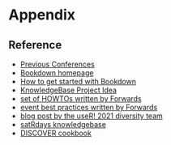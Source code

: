 # Appendix

## Reference

* [Previous Conferences](https://www.r-project.org/conferences/)
* [Bookdown homepage](https://bookdown.org/)
* [How to get started with Bookdown](https://bookdown.org/yihui/bookdown/get-started.html)
* [KnowledgeBase Project Idea](https://github.com/rstats-gsod/gsod2021/wiki/useR!-knowledgebase)
* [set of HOWTOs written by Forwards](https://github.com/forwards/conferences)
* [event best practices written by Forwards](https://github.com/forwards/event_best_practices)
* [blog post by the useR! 2021 diversity team](https://user2021.r-project.org/blog/2021/02/17/preparing-for-an-accessible-conference/)
* [satRdays knowledgebase](https://knowledgebase.satrdays.org/)
* [DISCOVER cookbook](https://discover-cookbook.numfocus.org/)